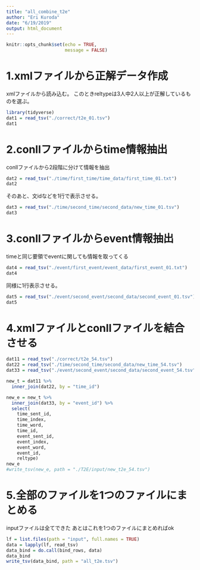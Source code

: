 ```yaml
---
title: "all_combine_t2e"
author: "Eri Kuroda"
date: "6/19/2019"
output: html_document
---
```


```r
knitr::opts_chunk$set(echo = TRUE,
                      message = FALSE)
```
# 1.xmlファイルから正解データ作成
xmlファイルから読み込む。
このときreltypeは3人中2人以上が正解しているものを選ぶ。
```r
library(tidyverse)
dat1 = read_tsv("./correct/t2e_01.tsv")
dat1
```
# 2.conllファイルからtime情報抽出
conllファイルから2段階に分けて情報を抽出
```r
dat2 = read_tsv("./time/first_time/time_data/first_time_01.txt")
dat2
```
そのあと、文idなどを1行で表示させる。
```r
dat3 = read_tsv("./time/second_time/second_data/new_time_01.tsv")
dat3
```

# 3.conllファイルからevent情報抽出
timeと同じ要領でeventに関しても情報を取ってくる
```r
dat4 = read_tsv("./event/first_event/event_data/first_event_01.txt")
dat4
```
同様に1行表示させる。
```r
dat5 = read_tsv("./event/second_event/second_data/second_event_01.tsv")
dat5
```

# 4.xmlファイルとconllファイルを結合させる

```r
dat11 = read_tsv("./correct/t2e_54.tsv")
dat22 = read_tsv("./time/second_time/second_data/new_time_54.tsv")
dat33 = read_tsv("./event/second_event/second_data/second_event_54.tsv")

new_t = dat11 %>%
  inner_join(dat22, by = "time_id")

new_e = new_t %>%
  inner_join(dat33, by = "event_id") %>%
  select(
    time_sent_id, 
    time_index, 
    time_word, 
    time_id, 
    event_sent_id, 
    event_index, 
    event_word, 
    event_id, 
    reltype)
new_e
#write_tsv(new_e, path = "./T2E/input/new_t2e_54.tsv")
```

# 5.全部のファイルを1つのファイルにまとめる
inputファイルは全てできた
あとはこれを1つのファイルにまとめればok

```r
lf = list.files(path = "input", full.names = TRUE)
data = lapply(lf, read_tsv)
data_bind = do.call(bind_rows, data)
data_bind
write_tsv(data_bind, path = "all_t2e.tsv")
```

